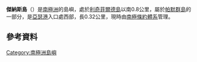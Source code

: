 {{Coord|64|47|S|64|06|W|display=title}}

'''傑納斯島'''（{{lang-en|Janus Island}}）是[[南極洲|南極洲]]的島嶼，處於[[利奇菲爾德島|利奇菲爾德島]]以南0.8公里，屬於[[帕默群島|帕默群島]]的一部分，是[[亞瑟港_(南極洲)|亞瑟港]]入口處西部，長0.32公里，現時由[[南極條約體系|南極條約體系]]管理。

==參考資料==
{{usgs-gazetteer}}

{{Antarctica-geo-stub}}
[[Category:南極洲島嶼|Category:南極洲島嶼]]